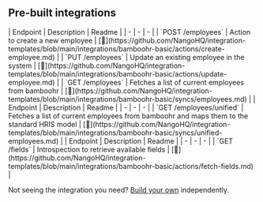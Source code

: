 
## Pre-built integrations

<AccordionGroup>


<Accordion title="Employees">
| Endpoint | Description | Readme |
| - | - | - |
| `POST /employees` | Action to create a new employee | [🔗](https://github.com/NangoHQ/integration-templates/blob/main/integrations/bamboohr-basic/actions/create-employee.md) |
| `PUT /employees` | Update an existing employee in the system | [🔗](https://github.com/NangoHQ/integration-templates/blob/main/integrations/bamboohr-basic/actions/update-employee.md) |
| `GET /employees` | Fetches a list of current employees from bamboohr | [🔗](https://github.com/NangoHQ/integration-templates/blob/main/integrations/bamboohr-basic/syncs/employees.md) |
</Accordion>


<Accordion title="Unified HRIS API">
| Endpoint | Description | Readme |
| - | - | - |
| `GET /employees/unified` | Fetches a list of current employees from bamboohr and maps them to the standard HRIS model | [🔗](https://github.com/NangoHQ/integration-templates/blob/main/integrations/bamboohr-basic/syncs/unified-employees.md) |
</Accordion>


<Accordion title="Others">
| Endpoint | Description | Readme |
| - | - | - |
| `GET /fields` | Introspection to retrieve available fields | [🔗](https://github.com/NangoHQ/integration-templates/blob/main/integrations/bamboohr-basic/actions/fetch-fields.md) |
</Accordion>

</AccordionGroup>

<Tip>Not seeing the integration you need? [Build your own](https://docs.nango.dev/guides/custom-integrations/overview) independently.</Tip>
